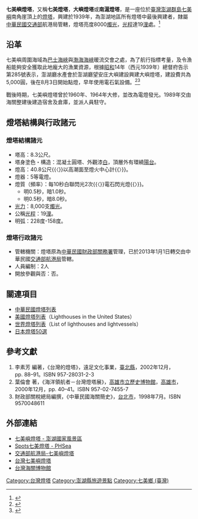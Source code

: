 {{Infobox_lighthouse
|name           = 七美嶼燈塔
|image_name     = Cimei Lighthouse.JPG
|caption        = 七美嶼燈塔
|location       = {{ROC}}[[臺灣省|臺灣省]][[澎湖縣|澎湖縣]][[七美鄉_(臺灣)|七美鄉]]南港村
|pushpin_map    = Taiwan
|pushpin_map_caption = 七美嶼燈塔的位置
|yearlit        = {{flagicon|Empire of Japan}} 日本[[昭和|昭和]]14年（1939年）
|construction   = 外觀漆白，頂層外有環繞陽台
|height         = 8.3公尺
|focalheight    = 40.8公尺
|currentlens    = 5等電燈
|intensity      = 8,000支燭光
|range          = 19浬
|characteristic = 每10秒2閃〈電石閃光燈〉
|managingagent  = [[中華民國|中華民國]][[交通部航港局|交通部航港局]]
}}
'''七美嶼燈塔'''，又稱'''七美燈塔'''，'''大嶼燈塔'''或'''南滬燈塔'''，是一座位於[[臺灣|臺灣]][[澎湖群島|澎湖群島]][[七美嶼|七美嶼]]南角崖頂上的[[灯塔|燈塔]]，興建於1939年，為澎湖地區所有燈塔中最後興建者，隸屬[[中華民國交通部|中華民國交通部]]航港局管轄，燈塔亮度8000[[坎德拉|燭光]]，[[光程|光程]]達19[[海里|浬]]處。<ref>{{cite web|url=https://penghu.info/OBD81B5D583DA5C84766|title=七美嶼燈塔|publisher=澎湖知識服務平台|accessdate=|archive-date=2022-02-20|archive-url=https://web.archive.org/web/20220220060133/https://penghu.info/OBD81B5D583DA5C84766|dead-url=no}}</ref>

==沿革==
七美嶼周圍海域為[[巴士海峽|巴士海峽]]與[[渤海海峡|渤海海峽]]暖流交會之處，為了航行指標考量，及令漁船能夠安全獲取此地龐大的漁業資源，根據[[昭和|昭和]]14年（西元1939年）總督府告示第285號表示，澎湖廳水產會於澎湖廳望安庄大嶼建設興建大嶼燈塔，建設費共為5,000圓，後在8月3日開始點燈，早年使用電石氣設備。<ref>{{cite web|url=https://kotaine.blogspot.com/2016/08/blog-post_25.html|title=七美嶼燈塔（大嶼燈臺）初史略|publisher=Taine Ko|accessdate=|archive-date=2022-02-20|archive-url=https://web.archive.org/web/20220220170926/https://kotaine.blogspot.com/2016/08/blog-post_25.html|dead-url=no}}</ref><ref>{{cite book|author=劉繼續|title=〈臺灣沿海外籍船難與燈塔之興建〉|year=1991|publisher=《臺灣文獻》42卷|location=臺北市 |isbn=|pages=頁57-100 }}</ref>

戰後時期，七美嶼燈塔曾於1960年、1964年大修，並改為電燈發光。1989年交由海關整建後建造宿舍及倉庫，並派人員駐守。
== 燈塔結構與行政諸元 ==
=== 燈塔結構諸元 ===
*塔高：8.3公尺。
*塔身塗色・構造：混凝土圓塔、外觀漆[[白色|白]]，頂層外有環繞[[陽台|陽台]]。
*燈高：40.8公尺{{〈}}以高潮面至燈火中心計{{〉}}。
*燈器：5等電燈。
*燈質（頻率）：每10秒白聯閃光2次{{〈}}電石閃光燈{{〉}}。
**明0.5秒，暗1.0秒。
**明0.5秒，暗8.0秒。
*[[發光強度|光力]]：8,000支[[燭光|燭光]]。
*公稱[[光程|光程]]：19[[浬|浬]]。
*明弧：228度-158度。

=== 燈塔行政諸元 ===
*管轄機關：燈塔原為[[中華民國|中華民國]][[財政部關務署|財政部關務署]]管理，已於2013年1月1日轉交由中華民國[[交通部航港局|交通部航港局]]管轄。
*人員編制：2人 
*開放參觀與否：否。

== 關連項目 ==
*[[中華民國燈塔列表|中華民國燈塔列表]]
*[[美國燈塔列表|美國燈塔列表]]（Lighthouses in the United States）
*[[世界燈塔列表|世界燈塔列表]]（List of lighthouses and lightvessels）
*[[日本燈塔50選|日本燈塔50選]]

== 參考文獻 ==
<div class="references-small">
#李素芳 編著，《台灣的燈塔》，遠足文化事業，[[新北市|臺北縣]]，2002年12月，pp. 88–91。ISBN 957-28031-2-3
#葉倫會 著，《海洋領航者－台灣燈塔展》，[[高雄市立歷史博物館|高雄市立歷史博物館]]，[[高雄市|高雄市]]，2000年12月，pp. 40–41。ISBN 957-02-7455-7
#財政部關稅總局編撰，《中華民國海關簡史》，[[台北市|台北市]]，1998年7月。ISBN 9570048611
<references/>
</div>

== 外部連結 ==
*[https://www.penghu-nsa.gov.tw/InDepthExperience/ThematicTours/LighthouseTour/LighthouseTour06.htm 七美嶼燈塔 - 澎湖國家風景區] {{Wayback|url=https://www.penghu-nsa.gov.tw/InDepthExperience/ThematicTours/LighthouseTour/LighthouseTour06.htm |date=20220220060136 }}
*[http://www.phsea.com.tw/mediawiki/index.php/Spots:%E4%B8%83%E7%BE%8E%E7%87%88%E5%A1%94 Spots七美燈塔 - PHSea]{{Wayback|url=http://www.phsea.com.tw/mediawiki/index.php/Spots:%E4%B8%83%E7%BE%8E%E7%87%88%E5%A1%94 |date=20070928135022 }}
*[https://lighthouse.motcmpb.gov.tw/lighthouse_3_15.html 交通部航港局-七美嶼燈塔]{{Wayback|url=https://lighthouse.motcmpb.gov.tw/lighthouse_3_15.html |date=20190901015109 }}
*[http://wshnt.kuas.edu.tw/sundayasp2/g4/new_page_14.htm 台灣七美嶼燈塔]{{Wayback|url=http://wshnt.kuas.edu.tw/sundayasp2/g4/new_page_14.htm |date=20081026013423 }}
*[https://museum.customs.gov.tw/Default.aspx 台灣海關博物館]{{Wayback|url=https://museum.customs.gov.tw/Default.aspx |date=20190501165809 }}

{{臺灣燈塔}}

[[Category:台灣燈塔|Category:台灣燈塔]]
[[Category:澎湖縣旅遊景點|Category:澎湖縣旅遊景點]]
[[Category:七美鄉_(臺灣)|Category:七美鄉 (臺灣)]]